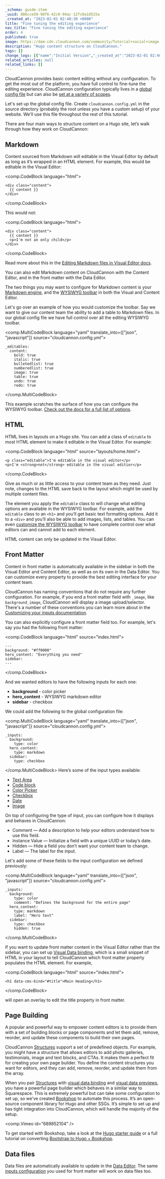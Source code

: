 ```yaml
---
_schema: guide-item
_uuid: 886cce58-98f6-42c0-94ac-12fc0a1d515a
_created_at: "2023-02-01 02:40:30 +0000"
title: "Fine tuning the editing experience"
nav_title: "Fine tuning the editing experience"
order: 4
published: true
image: https://dam-cdn.cloudcannon.com/community/Tutorial+social+image.png
description: "Hugo content structure on CloudCannon."
tags: []
change_logs: [{"name":"Initial Version","_created_at":"2023-02-01 02:40:30 +0000"}]
related_articles: null
related_links: []
---
```


CloudCannon provides basic content editing without any configuration. To
get the most out of the platform, you have full control to fine-tune the
editing experience. CloudCannon configuration typically lives in a [global
config
file](/documentation/articles/setting-global-configuration/) but can also be [set at a
variety of
scopes](/documentation/articles/using-the-configuration-cascade/).

Let's set up the global config file. Create `cloudcannon.config.yml` in
the source directory (probably the root unless you have a custom setup) of
your website. We'll use this file throughout the rest of this tutorial.

There are four main ways to structure content on a Hugo site, let’s walk
through how they work on CloudCannon:

## Markdown

Content sourced from Markdown will editable in the Visual Editor by
default as long as it’s wrapped in an HTML element. For example, this
would be editable in the Visual Editor:


<comp.CodeBlock language="html">
```
<div class="content">
  {{ content }}
</div>
```
</comp.CodeBlock>

This would not:

<comp.CodeBlock language="html">
```
<div class="content">
  {{ content }}
  <p>I'm not an only child</p>
</div>
```
</comp.CodeBlock>

Read more about this in the [Editing Markdown files in Visual Editor
docs](/documentation/articles/editing-markdown-files-in-the-visual-editor/).

You can also edit Markdown content on CloudCannon with the Content Editor,
and in the front matter with the Data Editor.

The two things you may want to configure for Markdown content is your
[Markdown engine](/documentation/articles/configuring-your-markdown-engine/), 
and the [WYSIWYG toolbar](/documentation/articles/defining-editable-regions-in-your-html/#options)
in both the Visual and Content Editor.

Let's go over an example of how you would customize the
toolbar. Say we want to give our content team the ability to add a table
to Markdown files. In our global config file we have full control over all
the editing WYSIWYG toolbar.

<comp.MultiCodeBlock language="yaml" translate_into={["json", "javascript"]} source="cloudcannon.config.yml">
```
_editables:
  content:
    bold: true
    italic: true
    bulletedlist: true
    numberedlist: true
    image: true
    table: true
    undo: true
    redo: true
```
</comp.MultiCodeBlock>

This example scratches the surface of how you can configure the WYSIWYG
toolbar. [Check out the docs for a full list of
options](/documentation/articles/defining-editable-regions-in-your-html/#options).

## HTML

HTML lives in layouts on a Hugo site. You can add a class of `editable` to
most HTML element to make it editable in the Visual Editor. For example:


<comp.CodeBlock language="html" source="layouts/home.html">
```
<p class="editable">I'm editable in the visual editor</p>
<p>I'm <strong>not</strong> editable in the visual editior</p>
```
</comp.CodeBlock>

Give as much or as little access to your content team as they need. Just
note, changes to the HTML save back to the layout which might be used by
multiple content files.

The element you apply the `editable` class to will change what editing
options are available in the WYSIWYG toolbar. For example, add the
`editable` class to an `<h1>` and you’ll get basic text formatting
options. Add it to a `<div>` and you’ll also be able to add images, lists,
and tables. You can even [customize the WYSIWYG
toolbar](/documentation/articles/defining-editable-regions-in-your-html/#options) to have complete control over
what editors can and cannot add to each element.

HTML content can only be updated in the Visual Editor.

## Front Matter
Content in front matter is automatically available in the sidebar in both
the Visual Editor and Content Editor, as well as on its own in the Data
Editor. You can customize every property to provide the best editing
interface for your content team.

CloudCannon has naming conventions that do not require any further
configuration. For example, if you end a front matter field with `_image`,
like `background_image`, CloudCannon will display a image upload/selector.
There's a number of these conventions you can learn more about in 
the [Customizing your inputs
documentation](/documentation/articles/how-to-choose-what-input-is-used-in-the-data-editor/).

You can also explicitly configure a front matter field too. For example,
let's say you had the following front matter:

<comp.CodeBlock language="html" source="index.html">
```
---
background: "#ff0000"
hero_content: "Everything you need"
sidebar: 
---
```
</comp.CodeBlock>

And we wanted editors to have the following inputs for each one:

* **background** - color picker
* **hero_content** - WYSIWYG markdown editor
* **sidebar** - checkbox

We could add the following to the global configuration file:


<comp.MultiCodeBlock language="yaml" translate_into={["json", "javascript"]} source="cloudcannon.config.yml">
```
_inputs:
  background:
    type: color
  hero_content:
    type: markdown
  sidebar:
    type: checkbox
```
</comp.MultiCodeBlock>
Here’s some of the input types available:

* [Text Area](/documentation/articles/using-text-inputs-to-edit-your-data/#textarea)
* [Code block](/documentation/articles/using-code-inputs-to-edit-your-data/)
* [Color Picker](/documentation/articles/using-color-inputs-to-edit-your-data/)
* [Checkbox](/documentation/articles/using-checkbox-inputs-to-edit-your-data/#checkbox)
* [Date](/documentation/articles/using-date-and-time-inputs-to-edit-your-data/)
* [Image](/documentation/articles/using-upload-inputs-to-edit-your-data/#image)

On top of configuring the type of input, you can configure how it displays
and behaves in CloudCannon:

* Comment — Add a description to help your editors understand how to use this field.
* Instance Value — Initialize a field with a unique UUID or today’s date.
* Hidden — Hide a field you don’t want your content team to change.
* Label — The label for the input.

Let's add some of these fields to the input configuration we defined
previously:

<comp.MultiCodeBlock language="yaml" translate_into={["json", "javascript"]} source="cloudcannon.config.yml">
```
_inputs:
  background:
    type: color
    comment: "Defines the background for the entire page"
  hero_content:
    type: markdown
    label: "Hero text"
  sidebar:
    type: checkbox
    hidden: true
```
</comp.MultiCodeBlock>

If you want to update front matter content in the Visual Editor rather
than the sidebar, you can set up [Visual Data
binding](/documentation/articles/what-are-visual-data-bindings/),
which is a small snippet of HTML in your layout to tell CloudCannon which
front matter property populates the HTML element. For example,

<comp.CodeBlock language="html" source="index.html">
```
<h1 data-cms-bind="#title">Main Heading</h1>
```
</comp.CodeBlock>

will open an overlay to edit the title property in front matter.

## Page Building

A popular and powerful way to empower content editors is to provide them
with a set of building blocks or page components and let them add, remove,
reorder, and update these components to build their own pages.

CloudCannon
[Structures](/documentation/articles/defining-what-adds-to-an-array-with-array-structures/) support a set of predefined
objects. For example, you might have a structure that allows editors to
add photo galleries, testimonials, image and text blocks, and CTAs. It
makes them a perfect fit for creating your own page builder. You define
the content structures you want for editors, and they can add, remove,
reorder, and update them from the array.

When you pair
[Structures](/documentation/articles/defining-what-adds-to-an-array-with-array-structures/) with [visual data
binding](/documentation/articles/what-are-visual-data-bindings/) and [visual data
previews](/documentation/articles/using-live-editing-with-vanilla-js/), you have a powerful page
builder which behaves in a similar way to Squarespace. This is extremely
powerful but can take some configuration to set up, so we’ve created
[Bookshop](https://github.com/CloudCannon/bookshop) to automate this process. It’s an open-source
component library for Hugo and other SSGs. It’s simple to set up and has
tight integration into CloudCannon, which will handle the majority of the
setup.

<comp.Vimeo id="689852104" />

To get started with Bookshop, take a look at the [Hugo starter
guide](https://github.com/CloudCannon/bookshop/blob/main/guides/hugo.adoc) or a full tutorial on
converting [Bootstrap to Hugo +
Bookshop](https://cloudcannon.com/community/learn/bootstrap-to-a-client-editable-hugo-site/).

## Data files
Data files are automatically available to update in the [Data
Editor](/documentation/articles/introducing-the-data-editor/). The same [inputs
configuration](/documentation/articles/how-to-choose-what-input-is-used-in-the-data-editor/)
you used for front matter will work on data files too.

